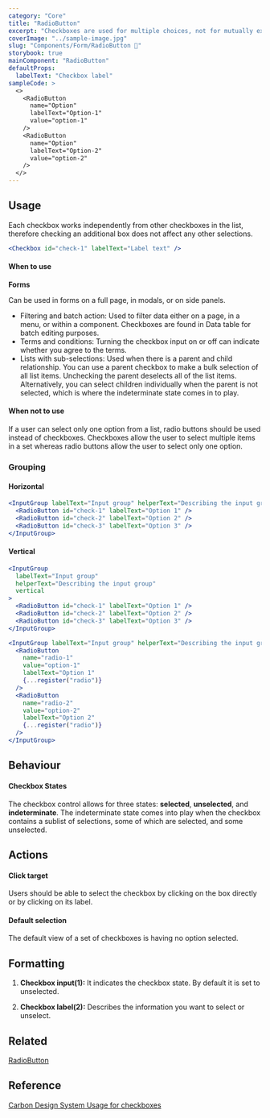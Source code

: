 ```yaml
---
category: "Core"
title: "RadioButton"
excerpt: "Checkboxes are used for multiple choices, not for mutually exclusive choices."
coverImage: "../sample-image.jpg"
slug: "Components/Form/RadioButton 🔘"
storybook: true
mainComponent: "RadioButton"
defaultProps:
  labelText: "Checkbox label"
sampleCode: >
  <>
    <RadioButton
      name="Option"
      labelText="Option-1"
      value="option-1"
    />
    <RadioButton
      name="Option"
      labelText="Option-2"
      value="option-2"
    />
  </>
---
```


## Usage

Each checkbox works independently from other checkboxes in the list, therefore checking an additional box does not affect any other selections.

```jsx live
<Checkbox id="check-1" labelText="Label text" />
```

#### When to use

**Forms**

Can be used in forms on a full page, in modals, or on side panels.

<DoUse>

- Filtering and batch action: Used to filter data either on a page, in a menu, or within a component. Checkboxes are found in Data table for batch editing purposes.
- Terms and conditions: Turning the checkbox input on or off can indicate whether you agree to the terms.
- Lists with sub-selections: Used when there is a parent and child relationship. You can use a parent checkbox to make a bulk selection of all list items. Unchecking the parent deselects all of the list items. Alternatively, you can select children individually when the parent is not selected, which is where the indeterminate state comes in to play.

</DoUse>

#### When not to use

If a user can select only one option from a list, radio buttons should be used instead of checkboxes. Checkboxes allow the user to select multiple items in a set whereas radio buttons allow the user to select only one option.

### Grouping

#### Horizontal

```jsx live
<InputGroup labelText="Input group" helperText="Describing the input group">
  <RadioButton id="check-1" labelText="Option 1" />
  <RadioButton id="check-2" labelText="Option 2" />
  <RadioButton id="check-3" labelText="Option 3" />
</InputGroup>
```

#### Vertical

```jsx live
<InputGroup
  labelText="Input group"
  helperText="Describing the input group"
  vertical
>
  <RadioButton id="check-1" labelText="Option 1" />
  <RadioButton id="check-2" labelText="Option 2" />
  <RadioButton id="check-3" labelText="Option 3" />
</InputGroup>
```

```jsx live reactHookForm
<InputGroup labelText="Input group" helperText="Describing the input group">
  <RadioButton
    name="radio-1"
    value="option-1"
    labelText="Option 1"
    {...register("radio")}
  />
  <RadioButton
    name="radio-2"
    value="option-2"
    labelText="Option 2"
    {...register("radio")}
  />
</InputGroup>
```

## Behaviour

#### Checkbox States

The checkbox control allows for three states: **selected**, **unselected**, and **indeterminate**. The indeterminate state comes into play when the checkbox contains a sublist of selections, some of which are selected, and some unselected.

## Actions

#### Click target

Users should be able to select the checkbox by clicking on the box directly or by clicking on its label.

#### Default selection

The default view of a set of checkboxes is having no option selected.

## Formatting

1. **Checkbox input(1):** It indicates the checkbox state. By default it is set to unselected.

2. **Checkbox label(2):** Describes the information you want to select or unselect.

## Related

[RadioButton](?path=/docs/components-radiobutton--regular)

## Reference

[Carbon Design System Usage for checkboxes](https://next.carbondesignsystem.com/components/checkbox)
